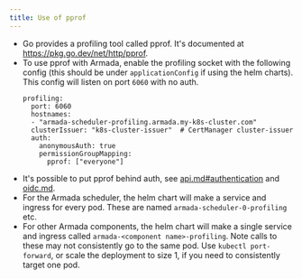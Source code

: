 ```yaml
---
title: Use of pprof
---
```


- Go provides a profiling tool called pprof. It's documented at https://pkg.go.dev/net/http/pprof.
- To use pprof with Armada, enable the profiling socket with the following config (this should be under `applicationConfig` if using the helm charts). This config will listen on port `6060` with no auth.
  ```
  profiling:
    port: 6060
    hostnames:
    - "armada-scheduler-profiling.armada.my-k8s-cluster.com"
    clusterIssuer: "k8s-cluster-issuer"  # CertManager cluster-issuer
    auth:
      anonymousAuth: true
      permissionGroupMapping:
        pprof: ["everyone"]
  ```
- It's possible to put pprof behind auth, see [api.md#authentication](./api.mdx#authentication) and [oidc.md](./oidc.mdx).
- For the Armada scheduler, the helm chart will make a service and ingress for every pod. These are named `armada-scheduler-0-profiling` etc.
- For other Armada components, the helm chart will make a single service and ingress called `armada-<component name>-profiling`. Note calls to these may not consistently go to the same pod. Use `kubectl port-forward`, or scale the deployment to size 1, if you need to consistently target one pod.
